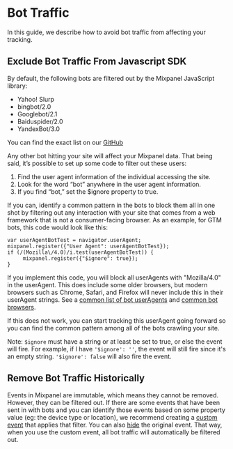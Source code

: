 # Bot Traffic

In this guide, we describe how to avoid bot traffic from affecting your tracking.


## Exclude Bot Traffic From Javascript SDK
By default, the following bots are filtered out by the Mixpanel JavaScript library:
- Yahoo! Slurp
- bingbot/2.0
- Googlebot/2.1
- Baiduspider/2.0
- YandexBot/3.0

You can find the exact list on our [GitHub](https://github.com/mixpanel/mixpanel-js/blob/8ac526e5cb8563d11e2206046ab986c6491ac6d7/src/utils.js#L900C1-L925C3)

Any other bot hitting your site will affect your Mixpanel data. That being said, it’s possible to set up some code to filter out these users:

1. Find the user agent information of the individual accessing the site.
2. Look for the word “bot” anywhere in the user agent information.
3. If you find “bot,” set the $ignore property to true.

If you can, identify a common pattern in the bots to block them all in one shot by filtering out any interaction with your site that comes from a web framework that is not a consumer-facing browser. As an example, for GTM bots, this code would look like this:

```
var userAgentBotTest = navigator.userAgent;
mixpanel.register({"User Agent": userAgentBotTest});
if (/(Mozilla\/4.0)/i.test(userAgentBotTest)) {
     mixpanel.register({"$ignore": true});
}
```

If you implement this code, you will block all userAgents with "Mozilla/4.0" in the userAgent. This does include some older browsers, but modern browsers such as Chrome, Safari, and Firefox will never include this in their userAgent strings. See a [common list of bot userAgents](https://www.useragentstring.com/pages/useragentstring.php?typ=Crawler) and [common bot browsers](https://www.useragentstring.com/pages/useragentstring.php?typ=Browser).

If this does not work, you can start tracking this userAgent going forward so you can find the common pattern among all of the bots crawling your site.

Note: `$ignore` must have a string or at least be set to true, or else the event will fire. For example, if I have `'$ignore': ''`, the event will still fire since it's an empty string. `'$ignore': false` will also fire the event.

## Remove Bot Traffic Historically

Events in Mixpanel are immutable, which means they cannot be removed. However, they can be filtered out. If there are some events that have been sent in with bots and you can identify those events based on some property value (eg: the device type or location), we recommend creating a [custom event](/docs/features/custom-events) that applies that filter.  You can also [hide](/docs/data-governance/lexicon#hide-events-and-properties) the original event. That way, when you use the custom event, all bot traffic will automatically be filtered out.
